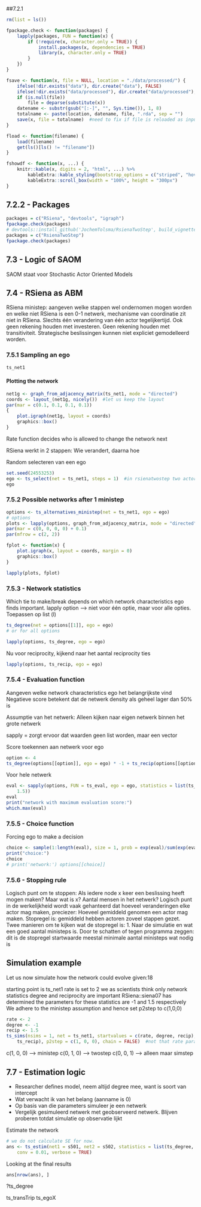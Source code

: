 

##7.2.1
```r
rm(list = ls())

fpackage.check <- function(packages) {
    lapply(packages, FUN = function(x) {
        if (!require(x, character.only = TRUE)) {
            install.packages(x, dependencies = TRUE)
            library(x, character.only = TRUE)
        }
    })
}

fsave <- function(x, file = NULL, location = "./data/processed/") {
    ifelse(!dir.exists("data"), dir.create("data"), FALSE)
    ifelse(!dir.exists("data/processed"), dir.create("data/processed"), FALSE)
    if (is.null(file))
        file = deparse(substitute(x))
    datename <- substr(gsub("[:-]", "", Sys.time()), 1, 8)
    totalname <- paste(location, datename, file, ".rda", sep = "")
    save(x, file = totalname)  #need to fix if file is reloaded as input name, not as x. 
}

fload <- function(filename) {
    load(filename)
    get(ls()[ls() != "filename"])
}

fshowdf <- function(x, ...) {
    knitr::kable(x, digits = 2, "html", ...) %>%
        kableExtra::kable_styling(bootstrap_options = c("striped", "hover")) %>%
        kableExtra::scroll_box(width = "100%", height = "300px")
}

```

## 7.2.2 - Packages

```r
packages = c("RSiena", "devtools", "igraph")
fpackage.check(packages)
# devtools::install_github('JochemTolsma/RsienaTwoStep', build_vignettes=TRUE)
packages = c("RsienaTwoStep")
fpackage.check(packages)
```

## 7.3 - Logic of SAOM

SAOM staat voor Stochastic Actor Oriented Models

## 7.4 - RSiena as ABM

RSiena ministep: aangeven welke stappen wel ondernomen mogen worden en welke niet
RSiena is een 0-1 netwerk, mechanisme van coordinatie zit niet in RSiena. Slechts één verandering van één actor tegelijkertijd. Ook geen rekening houden met investeren. Geen rekening houden met transitiviteit. Strategische beslissingen kunnen niet expliciet gemodelleerd worden. 


### 7.5.1 Sampling an ego

```r
ts_net1
```

#### Plotting the network

```r
net1g <- graph_from_adjacency_matrix(ts_net1, mode = "directed")
coords <- layout_(net1g, nicely())  #let us keep the layout
par(mar = c(0.1, 0.1, 0.1, 0.1))
{
    plot.igraph(net1g, layout = coords)
    graphics::box()
}
```

Rate function decides who is allowed to change the network next


RSiena werkt in 2 stappen: Wie verandert, daarna hoe

Random selecteren van een ego 

```r
set.seed(24553253)
ego <- ts_select(net = ts_net1, steps = 1)  #in rsienatwostep two actors may make a change together but here not
ego
```
### 7.5.2 Possible networks after 1 ministep

```r
options <- ts_alternatives_ministep(net = ts_net1, ego = ego)
# options
plots <- lapply(options, graph_from_adjacency_matrix, mode = "directed")
par(mar = c(0, 0, 0, 0) + 0.1)
par(mfrow = c(2, 2))

fplot <- function(x) {
    plot.igraph(x, layout = coords, margin = 0)
    graphics::box()
}

lapply(plots, fplot)
```

### 7.5.3 - Network statistics

Which tie to make/break depends on which network characteristics ego finds important. 
lapply option --> niet voor één optie, maar voor alle opties. Toepassen op list (l) 
```r
ts_degree(net = options[[1]], ego = ego)
# or for all options

lapply(options, ts_degree, ego = ego)
```
Nu voor reciprocity, kijkend naar het aantal reciprocity ties

```r
lapply(options, ts_recip, ego = ego)
```
### 7.5.4 - Evaluation function

Aangeven welke network characteristics ego het belangrijkste vind
Negatieve score betekent dat de netwerk density als geheel lager dan 50% is 

Assumptie van het netwerk: Alleen kijken naar eigen netwerk binnen het grote netwerk

sapply = zorgt ervoor dat waarden geen list worden, maar een vector

Score toekennen aan netwerk voor ego
```r
option <- 4
ts_degree(options[[option]], ego = ego) * -1 + ts_recip(options[[option]], ego = ego) * 1.5
```

Voor hele netwerk
```r
eval <- sapply(options, FUN = ts_eval, ego = ego, statistics = list(ts_degree, ts_recip), parameters = c(-1,
    1.5))
eval
print("network with maximum evaluation score:")
which.max(eval)
```

### 7.5.5 - Choice function

Forcing ego to make a decision
```r
choice <- sample(1:length(eval), size = 1, prob = exp(eval)/sum(exp(eval)))
print("choice:")
choice
# print('network:') options[[choice]]
```
### 7.5.6 - Stopping rule

Logisch punt om te stoppen: Als iedere node x keer een beslissing heeft mogen maken? Maar wat is x? Aantal mensen in het netwerk? 
Logisch punt in de werkelijkheid wordt vaak gehanteerd dat hoeveel veranderingen elke actor mag maken, preciezer: Hoeveel gemiddeld genomen een actor mag maken. Stopregel is: gemiddeld hebben actoren zoveel stappen gezet. Twee manieren om te kijken wat de stopregel is: 1. Naar de simulatie en wat een goed aantal ministeps is. Door te schatten 
of tegen programma zeggen: dit is de stopregel
startwaarde meestal minimale aantal ministeps wat nodig is


## Simulation example

Let us now simulate how the network could evolve given:18

starting point is ts_net1
rate is set to 2
we as scientists think only network statistics degree and reciprocity are important
RSiena::siena07 has determined the parameters for these statistics are -1 and 1.5 respectively
We adhere to the ministep assumption and hence set p2step to c(1,0,0)

```r
rate <- 2
degree <- -1
recip <- 1.5
ts_sims(nsims = 1, net = ts_net1, startvalues = c(rate, degree, recip), statistics = list(ts_degree,
    ts_recip), p2step = c(1, 0, 0), chain = FALSE)  #not that rate parameter is automatically included. 
```

c(1, 0, 0) --> ministep
c(0, 1, 0) --> twostep
c(0, 0, 1) --> alleen maar simstep

## 7.7 - Estimation logic

- Researcher defines model, neem altijd degree mee, want is soort van intercept
- Wat verwacht ik van het belang (aanname is 0)
- Op basis van die parameters simuleer je een netwerk
- Vergelijk gesimuleerd netwerk met geobserveerd netwerk. Blijven proberen totdat simulatie op observatie lijkt

Estimate the network

```r
# we do not calculate SE for now.
ans <- ts_estim(net1 = s501, net2 = s502, statistics = list(ts_degree, ts_recip), p2step = c(1, 0, 0),
    conv = 0.01, verbose = TRUE)
```

Looking at the final results
```r
ans[nrow(ans), ]
```

?ts_degree

ts_transTrip
ts_egoX 
